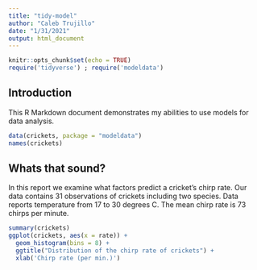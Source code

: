 ```yaml
---
title: "tidy-model"
author: "Caleb Trujillo"
date: "1/31/2021"
output: html_document
---
```


```r
knitr::opts_chunk$set(echo = TRUE)
require('tidyverse') ; require('modeldata')
```

## Introduction

This R Markdown document demonstrates my abilities to use models for data analysis.

```r
data(crickets, package = "modeldata")
names(crickets)
```

## Whats that sound?

In this report we examine what factors predict a cricket's chirp rate. Our data contains 31 observations of crickets including two species. Data reports temperature from 17 to 30 degrees C. The mean chirp rate is 73 chirps per minute.

```r
summary(crickets)
ggplot(crickets, aes(x = rate)) +
  geom_histogram(bins = 8) + 
  ggtitle("Distribution of the chirp rate of crickets") +
  xlab('Chirp rate (per min.)')
```

